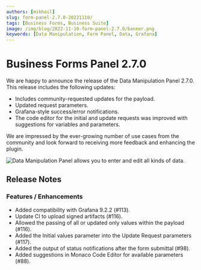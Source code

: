```yaml
---
authors: [mikhail]
slug: form-panel-2.7.0-20221110/
tags: [Business Forms, Business Suite]
image: /img/blog/2022-11-10-form-panel-2.7.0/banner.png
keywords: [Data Manipulation, Form Panel, Data, Grafana]
---
```



# Business Forms Panel 2.7.0

We are happy to announce the release of the Data Manipulation Panel 2.7.0. This release includes the following updates:

- Includes community-requested updates for the payload.
- Updated request parameters.
- Grafana-style success/error notifications.
- The code editor for the initial and update requests was improved with suggestions for variables and parameters.

We are impressed by the ever-growing number of use cases from the community and look forward to receiving more feedback and enhancing the plugin.

<Image
  title="Data Manipulation Panel allows you to enter and edit all kinds of data."
  src="/img/blog/2022-11-10-form-panel-2.7.0/panel.png"
/>

<GettingStarted />

<Tutorial />

## Release Notes

### Features / Enhancements

- Added compatibility with Grafana 9.2.2 (#113).
- Update CI to upload signed artifacts (#116).
- Allowed the passing of all or updated only values within the payload (#116).
- Added the Initial values parameter into the Update Request parameters (#117).
- Added the output of status notifications after the form submittal (#98).
- Added suggestions in Monaco Code Editor for available parameters (#88).

<Feedback />
